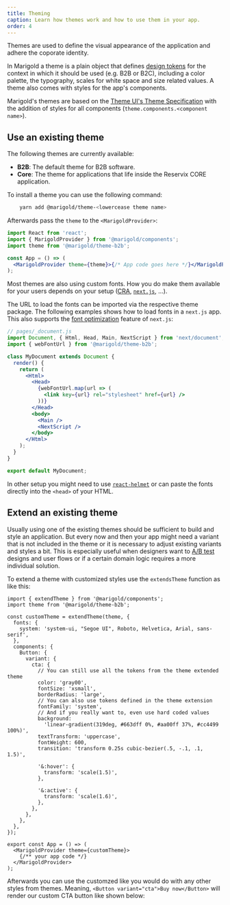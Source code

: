 ```yaml
---
title: Theming
caption: Learn how themes work and how to use them in your app.
order: 4
---
```



Themes are used to define the visual appearance of the application and adhere the coporate identity.

In Marigold a theme is a plain object that defines [design tokens](https://www.lightningdesignsystem.com/design-tokens/) for the context in which it should be used (e.g. B2B or B2C), including a color palette, the typography, scales for white space and size related values. A theme also comes with styles for the app's components.

Marigold's themes are based on the [Theme UI's Theme Specification](https://theme-ui.com/theme-spec/) with the addition of styles for all components (`theme.components.<component name>`).

## Use an existing theme

The following themes are currently available:

- **B2B**: The default theme for B2B software.
- **Core**: The theme for applications that life inside the Reservix CORE application.

To install a theme you can use the following command:

```bash onlyCode
    yarn add @marigold/theme-<lowercease theme name>
```

Afterwards pass the `theme` to the `<MarigoldProvider>`:

```jsx onlyCode
import React from 'react';
import { MarigoldProvider } from '@marigold/components';
import theme from '@marigold/theme-b2b';

const App = () => (
  <MarigoldProvider theme={theme}>{/* App code goes here */}</MarigoldProvider>
);
```

Most themes are also using custom fonts. How you do make them available for your users depends on your setup ([CRA](https://create-react-app.dev/), [`next.js`](https://nextjs.org/), ...).

The URL to load the fonts can be imported via the respective theme package. The following examples shows how to load fonts in a `next.js` app. This also supports the [font optimization](https://nextjs.org/docs/basic-features/font-optimization) feature of `next.js`:

```jsx onlyCode
// pages/_document.js
import Document, { Html, Head, Main, NextScript } from 'next/document';
import { webFontUrl } from '@marigold/theme-b2b';

class MyDocument extends Document {
  render() {
    return (
      <Html>
        <Head>
          {webFontUrl.map(url => (
            <link key={url} rel="stylesheet" href={url} />
          ))}
        </Head>
        <body>
          <Main />
          <NextScript />
        </body>
      </Html>
    );
  }
}

export default MyDocument;
```

In other setup you might need to use [`react-helmet`](https://github.com/nfl/react-helmet) or can paste the fonts directly into the `<head>` of your HTML.

## Extend an existing theme

Usually using one of the existing themes should be sufficient to build and style an application. But every now and then your app might need a variant that is not included in the theme or it is necessary to adjust existing variants and styles a bit. This is especially useful when designers want to [A/B test](https://en.wikipedia.org/wiki/A/B_testing) designs and user flows or if a certain domain logic requires a more individual solution.

To extend a theme with customized styles use the `extendsTheme` function as like this:

```tsx
import { extendTheme } from '@marigold/components';
import theme from '@marigold/theme-b2b';

const customTheme = extendTheme(theme, {
  fonts: {
    system: 'system-ui, "Segoe UI", Roboto, Helvetica, Arial, sans-serif',
  },
  components: {
    Button: {
      variant: {
        cta: {
          // You can still use all the tokens from the theme extended theme
          color: 'gray00',
          fontSize: 'xsmall',
          borderRadius: 'large',
          // You can also use tokens defined in the theme extension
          fontFamily: 'system',
          // And if you really want to, even use hard coded values
          background:
            'linear-gradient(319deg, #663dff 0%, #aa00ff 37%, #cc4499 100%)',
          textTransform: 'uppercase',
          fontWeight: 600,
          transition: 'transform 0.25s cubic-bezier(.5, -.1, .1, 1.5)',

          '&:hover': {
            transform: 'scale(1.5)',
          },

          '&:active': {
            transform: 'scale(1.6)',
          },
        },
      },
    },
  },
});

export const App = () => (
  <MarigoldProvider theme={customTheme}>
    {/** your app code */}
  </MarigoldProvider>
);
```

Afterwards you can use the customzed like you would do with any other styles from themes. Meaning, `<Button variant="cta">Buy now</Button>` will render our custom CTA button like shown below:

<Preview>
  <App />
</Preview>
